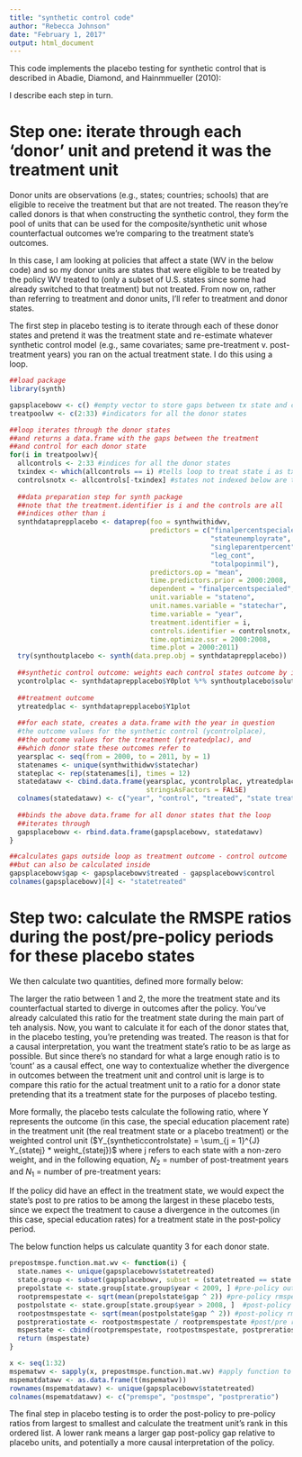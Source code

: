 ```yaml
---
title: "synthetic control code"
author: "Rebecca Johnson"
date: "February 1, 2017"
output: html_document
---
```


This code implements the placebo testing for synthetic control that is described in Abadie, Diamond, and Hainmmueller (2010): \url{http://economics.mit.edu/files/11859}

I describe each step in turn.

# Step one: iterate through each 'donor' unit and pretend it was the treatment unit

Donor units are observations (e.g., states; countries; schools) that are eligible to receive the treatment but that are not treated. The reason they're called donors is that when constructing the synthetic control, they form the pool of units that can be used for the composite/synthetic unit whose counterfactual outcomes we're comparing to the treatment state's outcomes. 

In this case, I am looking at policies that affect a state (WV in the below code) and so my donor units are states that were eligible to be treated by the policy WV treated to (only a subset of U.S. states since some had already switched to that treatment) but not treated. From now on, rather than referring to treatment and donor units, I'll refer to treatment and donor states.

The first step in placebo testing is to iterate through each of these donor states and pretend it was the treatment state and re-estimate whatever synthetic control model (e.g., same covariates; same pre-treatment v. post-treatment years) you ran on the actual treatment state. I do this using a loop.

```r
##load package
library(synth)

gapsplacebowv <- c() #empty vector to store gaps between tx state and control
treatpoolwv <- c(2:33) #indicators for all the donor states 

##loop iterates through the donor states
##and returns a data.frame with the gaps between the treatment
##and control for each donor state
for(i in treatpoolwv){
  allcontrols <- 2:33 #indices for all the donor states
  txindex <- which(allcontrols == i) #tells loop to treat state i as tx state for this iteration
  controlsnotx <- allcontrols[-txindex] #states not indexed below are the controls
  
  ##data preparation step for synth package
  ##note that the treatment.identifier is i and the controls are all
  ##indices other than i
  synthdataprepplacebo <- dataprep(foo = synthwithidwv,
                                   predictors = c("finalpercentspecialed", 
                                                  "stateunemployrate",
                                                  "singleparentpercent",
                                                  "leg_cont",
                                                  "totalpopinmil"),
                                   predictors.op = "mean",
                                   time.predictors.prior = 2000:2008,
                                   dependent = "finalpercentspecialed",
                                   unit.variable = "stateno",
                                   unit.names.variable = "statechar",
                                   time.variable = "year",
                                   treatment.identifier = i,
                                   controls.identifier = controlsnotx,
                                   time.optimize.ssr = 2000:2008,
                                   time.plot = 2000:2011)
  try(synthoutplacebo <- synth(data.prep.obj = synthdataprepplacebo)) 
  
  ##synthetic control outcome: weights each control states outcome by its weight 
  ycontrolplac <- synthdataprepplacebo$Y0plot %*% synthoutplacebo$solution.w
  
  ##treatment outcome
  ytreatedplac <- synthdataprepplacebo$Y1plot 
  
  ##for each state, creates a data.frame with the year in question
  #the outcome values for the synthetic control (ycontrolplace),
  ##the outcome values for the treatment (ytreatedplac), and 
  ##which donor state these outcomes refer to
  yearsplac <- seq(from = 2000, to = 2011, by = 1)
  statenames <- unique(synthwithidwv$statechar)
  stateplac <- rep(statenames[i], times = 12) 
  statedatawv <- cbind.data.frame(yearsplac, ycontrolplac, ytreatedplac, stateplac,
                                  stringsAsFactors = FALSE)
  colnames(statedatawv) <- c("year", "control", "treated", "state treated") 
  
  ##binds the above data.frame for all donor states that the loop
  ##iterates through
  gapsplacebowv <- rbind.data.frame(gapsplacebowv, statedatawv)
}

##calculates gaps outside loop as treatment outcome - control outcome
##but can also be calculated inside
gapsplacebowv$gap <- gapsplacebowv$treated - gapsplacebowv$control 
colnames(gapsplacebowv)[4] <- "statetreated" 


```


# Step two: calculate the RMSPE ratios during the post/pre-policy periods for these placebo states

We then calculate two quantities, defined more formally below:

\begin{enumerate}
\item Pre-policy root mean squared prediction error (RMSPE): this looks at the gap between the treatment and synthetic control unit in the pre-policy period; the synthetic control is weighted to minimize this gap and you want it to be as small as possible
\item Post-policy RMSPE: if the policy has an effect on your outcome (in this case, special education placement rates), then the treatment and control units should diverge and this should be large
\end{enumerate}

The larger the ratio between 1 and 2, the more the treatment state and its counterfactual started to diverge in outcomes after the policy. You've already calculated this ratio for the treatment state during the main part of teh analysis. Now, you want to calculate it for each of the donor states that, in the placebo testing, you're pretending was treated. The reason is that for a causal interpretation, you want the treatment state's ratio to be as large as possible. But since there's no standard for what a large enough ratio is to 'count' as a causal effect, one way to contextualize whether the divergence in outcomes between the treatment unit and control unit is large is to compare this ratio for the actual treatment unit to a ratio for a donor state pretending that its a treatment state for the purposes of placebo testing. 

More formally, the placebo tests calculate the following ratio, where Y represents the outcome (in this case, the special education placement rate) in the treatment unit (the real treatment state or a placebo treatment) or the weighted control unit ($Y_{syntheticcontrolstate} = \sum_{j = 1}^{J} Y_{statej} * weight_{statej})$ where j refers to each state with a non-zero weight, and in the following equation, $N_{2}$ = number of post-treatment years and $N_{1}$ = number of pre-treatment years:
\begin{enumerate}[label = (\Alph*)]
\item Post-policy root mean squared prediction error (RMSPE) (first year of policy to 2011):\\ \\ 
$\sqrt{\frac{1}{N_{2}}*\sum\limits_{i = firstyearpol}^{2011}({Ytreat}_{i} -{Ysynth}_{i})^{2}}$  
\item Pre-policy root mean squared prediction error (2000 to last year pre-policy):\\ \\ 
$\sqrt{\frac{1}{N_{1}}*\sum\limits_{i = 2000}^{lastyearprepol}({Ytreat}_{i} -{Ysynth}_{i})^{2}}$ 
\item Post to pre ratio: A / B
\end{enumerate}
If the policy did have an effect in the treatment state, we would expect the state's post to pre ratios to be among the largest in these placebo tests, since we expect the treatment to cause a divergence in the outcomes (in this case, special education rates) for a treatment state in the post-policy period. 

The below function helps us calculate quantity 3 for each donor state.


```r
prepostmspe.function.mat.wv <- function(i) {
  state.names <- unique(gapsplacebowv$statetreated)
  state.group <- subset(gapsplacebowv, subset = (statetreated == state.names[i])) #subset to state i
  prepolstate <- state.group[state.group$year < 2009, ] #pre-policy outcomes
  rootpremspestate <- sqrt(mean(prepolstate$gap ^ 2)) #pre-policy rmspe
  postpolstate <- state.group[state.group$year > 2008, ]  #post-policy outcomes
  rootpostmspestate <- sqrt(mean(postpolstate$gap ^ 2)) #post-policy rmspe
  postpreratiostate <- rootpostmspestate / rootpremspestate #post/pre ratio
  mspestate <- cbind(rootpremspestate, rootpostmspestate, postpreratiostate) #bind above quantities
  return (mspestate)
}                

x <- seq(1:32) 
mspematwv <- sapply(x, prepostmspe.function.mat.wv) #apply function to all states
mspematdatawv <- as.data.frame(t(mspematwv)) 
rownames(mspematdatawv) <- unique(gapsplacebowv$statetreated) 
colnames(mspematdatawv) <- c("premspe", "postmspe", "postpreratio") 

```


The final step in placebo testing is to order the post-policy to pre-policy ratios from largest to smallest and calculate the treatment unit's rank in this ordered list. A lower rank means a larger gap post-policy gap relative to placebo units, and potentially a more causal interpretation of the policy. 
